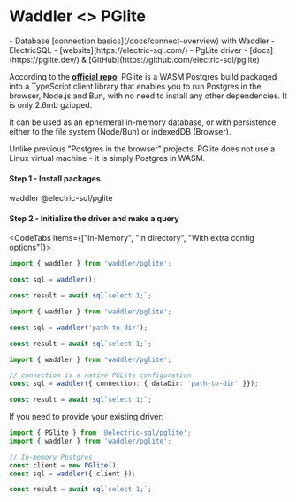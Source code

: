 
# Waddler \<\> PGlite

<Prerequisites>
- Database [connection basics](/docs/connect-overview) with Waddler
- ElectricSQL - [website](https://electric-sql.com/)
- PgLite driver - [docs](https://pglite.dev/) & [GitHub](https://github.com/electric-sql/pglite)
</Prerequisites>

According to the **[official repo](https://github.com/electric-sql/pglite)**, PGlite is a WASM Postgres build packaged into a TypeScript client library that enables you to run Postgres in the browser, Node.js and Bun, with no need to install any other dependencies. It is only 2.6mb gzipped.

It can be used as an ephemeral in-memory database, or with persistence either to the file system (Node/Bun) or indexedDB (Browser).

Unlike previous "Postgres in the browser" projects, PGlite does not use a Linux virtual machine - it is simply Postgres in WASM.

#### Step 1 - Install packages

<Npm>
waddler @electric-sql/pglite
</Npm>

#### Step 2 - Initialize the driver and make a query
<CodeTabs items={["In-Memory", "In directory", "With extra config options"]}>
```typescript copy"
import { waddler } from 'waddler/pglite';

const sql = waddler();

const result = await sql`select 1;`;
```
```typescript copy"
import { waddler } from 'waddler/pglite';

const sql = waddler('path-to-dir');

const result = await sql`select 1;`;
```
```typescript copy"
import { waddler } from 'waddler/pglite';

// connection is a native PGLite configuration
const sql = waddler({ connection: { dataDir: 'path-to-dir' }});

const result = await sql`select 1;`;
```
</CodeTabs>

If you need to provide your existing driver:

```typescript copy"
import { PGlite } from '@electric-sql/pglite';
import { waddler } from 'waddler/pglite';

// In-memory Postgres
const client = new PGlite();
const sql = waddler({ client });

const result = await sql`select 1;`;
```
